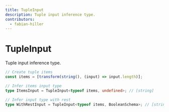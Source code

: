 ```yaml
---
title: TupleInput
description: Tuple input inference type.
contributors:
  - fabian-hiller
---
```


# TupleInput

Tuple input inference type.

```ts
// Create tuple items
const items = [transform(string(), (input) => input.length)];

// Infer items input type
type ItemsInput = TupleInput<typeof items, undefined>; // [string]

// Infer input type with rest
type WithRestInput = TupleInput<typeof items, BooleanSchema>; // [string, ...boolean[]]
```
